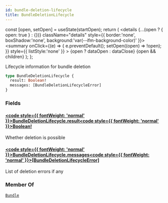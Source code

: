 ```yaml
---
id: bundle-deletion-lifecycle
title: BundleDeletionLifecycle
---
```









  const [open, setOpen] = useState(startOpen);
  return (
    <details {...(open ? { open: true } : {})} className="details" style={{ border:'none', boxShadow:'none', background:'var(--ifm-background-color)' }}>
      <summary
        onClick={(e) => {
          e.preventDefault();
          setOpen((open) => !open);
        }}
        style={{ listStyle:'none' }}
      >
      {open ? dataOpen : dataClose}
      </summary>
      {open && children}
    </details>
  );
};








Lifecycle information for bundle deletion


```graphql
type BundleDeletionLifecycle {
  result: Boolean!
  messages: [BundleDeletionLifecycleError]
}
```




### Fields

#### [<code style={{ fontWeight: 'normal' }}>BundleDeletionLifecycle.<b>result</b></code>](#)<Bullet />[<code style={{ fontWeight: 'normal' }}><b>Boolean!</b></code>](/swapi/types/scalars/boolean.mdx) <Badge class="badge badge--secondary badge--non_null" text="non-null"/> <Badge class="badge badge--secondary " text="scalar"/> 
Whether deletion is possible


#### [<code style={{ fontWeight: 'normal' }}>BundleDeletionLifecycle.<b>messages</b></code>](#)<Bullet />[<code style={{ fontWeight: 'normal' }}><b>[BundleDeletionLifecycleError]</b></code>](/swapi/types/objects/bundle-deletion-lifecycle-error.mdx) <Badge class="badge badge--secondary " text="list"/> <Badge class="badge badge--secondary " text="object"/> 
List of deletion errors if any






### Member Of

[`Bundle`](/swapi/types/objects/bundle.mdx)  <Badge class="badge badge--secondary badge--relation" text="object"/>
